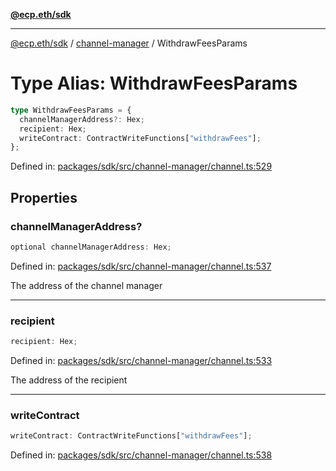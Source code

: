 [**@ecp.eth/sdk**](../../index.mdx)

***

[@ecp.eth/sdk](/sdk-reference/index.mdx) / [channel-manager](/sdk-reference/channel-manager/index.mdx) / WithdrawFeesParams

# Type Alias: WithdrawFeesParams

```ts
type WithdrawFeesParams = {
  channelManagerAddress?: Hex;
  recipient: Hex;
  writeContract: ContractWriteFunctions["withdrawFees"];
};
```

Defined in: [packages/sdk/src/channel-manager/channel.ts:529](https://github.com/ecp-eth/comments-monorepo/blob/main/packages/sdk/src/channel-manager/channel.ts#L529)

## Properties

### channelManagerAddress?

```ts
optional channelManagerAddress: Hex;
```

Defined in: [packages/sdk/src/channel-manager/channel.ts:537](https://github.com/ecp-eth/comments-monorepo/blob/main/packages/sdk/src/channel-manager/channel.ts#L537)

The address of the channel manager

***

### recipient

```ts
recipient: Hex;
```

Defined in: [packages/sdk/src/channel-manager/channel.ts:533](https://github.com/ecp-eth/comments-monorepo/blob/main/packages/sdk/src/channel-manager/channel.ts#L533)

The address of the recipient

***

### writeContract

```ts
writeContract: ContractWriteFunctions["withdrawFees"];
```

Defined in: [packages/sdk/src/channel-manager/channel.ts:538](https://github.com/ecp-eth/comments-monorepo/blob/main/packages/sdk/src/channel-manager/channel.ts#L538)

